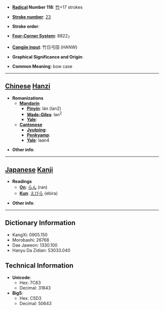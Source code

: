 * '''[[Wiktionary:Chinese radical index| Radical]] Number 118''': [[Wiktionary:Chinese radical index 竹|竹]]+17 strokes

* '''[[Wiktionary:Chinese total strokes index|Stroke number]]''': [[Wiktionary:Chinese total strokes index 23|23]]

* '''Stroke order''': 

* '''[[Wiktionary:Chinese four corner index|Four-Corner System]]''': 8822<sub>7</sub>

* '''[[Wiktionary:Chinese Cangjie index|Cangjie input]]''': 竹日弓田 (HANW)

* '''Graphical Significance and Origin''': 

* '''Common Meaning''': bow case

----

== [[Chinese]] [[Hanzi]] ==

* '''Romanizations'''
** '''[[Mandarin]]'''
*** '''[[Pinyin]]''': lán (lan2)
*** '''[[Wade-Giles]]''': lan<sup>2</sup>
*** '''[[Yale]]''': 
** '''[[Cantonese]]'''
*** '''[[Jyutping]]''':
*** '''[[Penkyamp]]''': 
*** '''[[Yale]]''': laan4

* '''Other info''': 

----

== [[Japanese]] [[Kanji]] ==

* '''Readings'''
** '''[[On]]''': [[らん]] (ran)
** '''[[Kun]]''': [[えびら]] (ebira)

* '''Other info''':  

----

== Dictionary Information ==

* KangXi: 0905.150
* Morobashi: 26768
* Dae Jaweon: 1330.100
* Hanyu Da Zidian: 53033.040

== Technical Information ==

* '''Unicode''':
** Hex: 7C63
** Decimal: 31843
* '''Big5''':
** Hex: C5D3
** Decimal: 50643